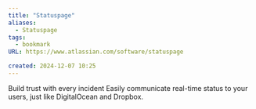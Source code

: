 ```yaml
---
title: "Statuspage"
aliases:
  - Statuspage
tags:
  - bookmark
URL: https://www.atlassian.com/software/statuspage

created: 2024-12-07 10:25
---
```




Build trust with every incident
Easily communicate real-time status to your users, just like DigitalOcean and Dropbox.